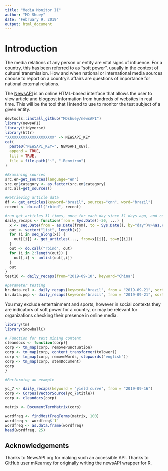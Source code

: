 ```yaml
---
title: "Media Monitor II"
author: "MD Shuey"
date: "February 9, 2019"
output: html_document
---
```

# Introduction

The media relations of any person or entity are vital signs of influence. For a country, this has been referred to as "soft power", usually in the context of cultural transmission. How and when national or international media sources choose to report on a country's affairs are questions of importance for national external relations. 

The [NewsAPI]("newsapi.org") is an online HTML-based interface that allows the user to view article and blogpost information from hundreds of websites in real time. This will be the tool that I intend to use to monitor the test subject of a given entity.

```r
devtools::install_github("MDshuey/newsAPI")
library(newsAPI)
library(tidyverse)
library(httr)
"XXXXXXXXXXXXXXXXXXXXX" -> NEWSAPI_KEY
cat(
  paste0("NEWSAPI_KEY=", NEWSAPI_KEY),
  append = TRUE,
  fill = TRUE,
  file = file.path("~", ".Renviron")
)
```
``` r
#Examining sources
src.en=get_sources(language="en")
src.en$category <- as.factor(src.en$category)
src.all=get_sources()

#Retrieving article data
df <- get_articles(keyword="brazil", sources="cnn", word="brazil")
recent <- do.call("rbind", recent)

#run get_articles 31 times, once for each day since 31 days ago, and convert it all to one dataframe
daily_recaps <- function(from = Sys.Date()-30, ...) {
  x <- seq.Date(from = as.Date(from), to = Sys.Date(), by="day")%>%as.character()
  out <- vector("list", length(x))
  for (i in seq_along(x)) {
    out[[i]] <- get_articles(..., from=x[[i]], to=x[[i]])
  }
  out <- do.call("rbind", out)
  for (i in 2:length(out)) {
    out[,i] <- unlist(out[,i])
  }
  out
}
test10 <- daily_recaps(from="2019-09-10", keyword="China")

#parameter testing
br.data.rel <- daily_recaps(keyword="brazil", from = "2019-09-21", sortBy="relevancy")
br.data.pop <- daily_recaps(keyword="brazil", from = "2019-09-21", sortBy="popularity")

```
You may exclude entertainment and sports, however in social contexts they are indicators of soft power for a country, or may be relevant for organizations checking their presence in online media.
``` r
library(tm)
library(SnowballC)

# Function for text mining content
cleandocs <- function(corp){
corp <- tm_map(corp, removePunctuation)
corp <- tm_map(corp, content_transformer(tolower))
corp <- tm_map(corp, removeWords, stopwords("english"))
corp <- tm_map(corp, stemDocument)
corp
}

#Performing an example

yc_7 <- daily_recaps(keyword = "yield curve", from = "2019-09-16")
corp <- Corpus(VectorSource(yc_7$title))
corp <- cleandocs(corp)

matrix <- DocumentTermMatrix(corp)

wordfreq <- findMostFreqTerms(matrix, 100)
wordfreq <- wordfreq$`1`
wordfreq <- as.data.frame(wordfreq)
head(wordfreq, 25)

```

## Acknowledgements 

Thanks to NewsAPI.org for making such an accessible API.
Thanks to GitHub user mKearney for originally writing the newsAPI wrapper for R.
